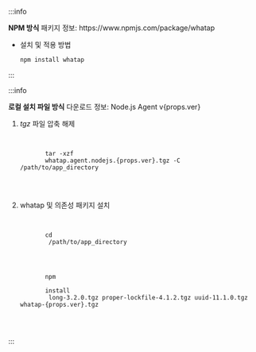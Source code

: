 :::info

<p><b>NPM 방식</b> 패키지 정보: <Link to={`https://www.npmjs.com/package/whatap`}>https://www.npmjs.com/package/whatap</Link></p>

* 설치 및 적용 방법

  ```bash
  npm install whatap
  ```

:::

:::info

<p><b>로컬 설치 파일 방식</b> 다운로드 정보: <Link to={`https://repo.whatap.io/nodejs/whatap.agent.nodejs.${props.ver}.tgz`}>Node.js Agent v{props.ver}</Link></p>

1. *tgz* 파일 압축 해제

    <pre
      tabIndex="0"
      className="prism-code language-bash codeBlock_node_modules-@docusaurus-theme-classic-lib-theme-CodeBlock-Content-styles-module thin-scrollbar"
      style={{ color: "rgb(191, 199, 213)", backgroundColor: "rgb(41, 45, 62)" }}
    >
      <code className="codeBlockLines_node_modules-@docusaurus-theme-classic-lib-theme-CodeBlock-Content-styles-module">
        <span className="token-line" style={{ color: "rgb(191, 199, 213)" }}>
          <span className="token function" style={{ color: "rgb(130, 170, 255)" }}>tar -xzf </span>
          <span className="token plain">whatap.agent.nodejs.{props.ver}.tgz -C /path/to/app_directory</span>
        </span>
      </code>
    </pre>

1. whatap 및 의존성 패키지 설치

    <pre
      tabIndex="0"
      className="prism-code language-bash codeBlock_node_modules-@docusaurus-theme-classic-lib-theme-CodeBlock-Content-styles-module thin-scrollbar"
      style={{ color: "rgb(191, 199, 213)", backgroundColor: "rgb(41, 45, 62)" }}
    >
      <code className="codeBlockLines_node_modules-@docusaurus-theme-classic-lib-theme-CodeBlock-Content-styles-module">
        <span className="token-line" style={{ color: "rgb(191, 199, 213)" }}>
          <span className="token builtin class-name" style={{ color: "rgb(255, 203, 107)" }}>cd</span>
          <span className="token plain"> /path/to/app_directory </span>
        </span>
        <br />
        <span className="token-line" style={{ color: "rgb(191, 199, 213)" }}>
          <span className="token function" style={{ color: "rgb(130, 170, 255)" }}>npm </span>
          <span className="token plain"> </span>
          <span className="token function" style={{ color: "rgb(130, 170, 255)" }}>install</span>
          <span className="token plain"> long-3.2.0.tgz proper-lockfile-4.1.2.tgz uuid-11.1.0.tgz whatap-{props.ver}.tgz</span>
        </span>
      </code>
    </pre>

:::
